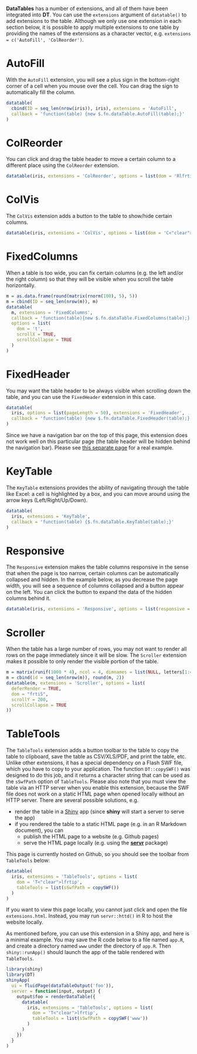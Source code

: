 **DataTables** has a number of extensions, and all of them have been integrated into **DT**. You can use the `extensions` argument of `datatable()` to add extensions to the table. Although we only use one extension in each section below, it is possible to apply multiple extensions to one table by providing the names of the extensions as a character vector, e.g. `extensions = c('AutoFill', 'ColReorder')`.

# AutoFill

With the `AutoFill` extension, you will see a plus sign in the bottom-right corner of a cell when you mouse over the cell. You can drag the sign to automatically fill the column.

```r
datatable(
  cbind(ID = seq_len(nrow(iris)), iris), extensions = 'AutoFill',
  callback = 'function(table) {new $.fn.dataTable.AutoFill(table);}'
)
```

# ColReorder

You can click and drag the table header to move a certain column to a different place using the `ColReorder` extension.

```r
datatable(iris, extensions = 'ColReorder', options = list(dom = 'Rlfrtip'))
```

# ColVis

The `ColVis` extension adds a button to the table to show/hide certain columns.

```r
datatable(iris, extensions = 'ColVis', options = list(dom = 'C<"clear">lfrtip'))
```

# FixedColumns

When a table is too wide, you can fix certain columns (e.g. the left and/or the right column) so that they will be visible when you scroll the table horizontally.

```r
m = as.data.frame(round(matrix(rnorm(100), 5), 5))
m = cbind(ID = seq_len(nrow(m)), m)
datatable(
  m, extensions = 'FixedColumns',
  callback = 'function(table){new $.fn.dataTable.FixedColumns(table);}',
  options = list(
    dom = 't',
    scrollX = TRUE,
    scrollCollapse = TRUE
  )
)
```

# FixedHeader

You may want the table header to be always visible when scrolling down the table, and you can use the `FixedHeader` extension in this case.

```r
datatable(
  iris, options = list(pageLength = 50), extensions = 'FixedHeader',
  callback = 'function(table) {new $.fn.dataTable.FixedHeader(table);}'
)
```

Since we have a navigation bar on the top of this page, this extension does not work well on this particular page (the table header will be hidden behind the navigation bar). Please see [this separate page](fixedheader.html) for a real example.

# KeyTable

The `KeyTable` extensions provides the ability of navigating through the table like Excel: a cell is highlighted by a box, and you can move around using the arrow keys (Left/Right/Up/Down).

```r
datatable(
  iris, extensions = 'KeyTable',
  callback = 'function(table) {$.fn.dataTable.KeyTable(table);}'
)
```

# Responsive

The `Responsive` extension makes the table columns responsive in the sense that when the page is too narrow, certain columns can be automatically collapsed and hidden. In the example below, as you decrease the page width, you will see a sequence of columns collapsed and a button appear on the left. You can click the button to expand the data of the hidden columns behind it.

```r
datatable(iris, extensions = 'Responsive', options = list(responsive = TRUE))
```

# Scroller

When the table has a large number of rows, you may not want to render all rows on the page immediately since it will be slow. The `Scroller` extension makes it possible to only render the visible portion of the table.

```r
m = matrix(runif(1000 * 4), ncol = 4, dimnames = list(NULL, letters[1:4]))
m = cbind(id = seq_len(nrow(m)), round(m, 2))
datatable(m, extensions = 'Scroller', options = list(
  deferRender = TRUE,
  dom = "frtiS",
  scrollY = 200,
  scrollCollapse = TRUE
))
```

# TableTools

The `TableTools` extension adds a button toolbar to the table to copy the table to clipboard, save the table as CSV/XLS/PDF, and print the table, etc. Unlike other extensions, it has a special dependency on a Flash SWF file, which you have to copy to your application. The function `DT::copySWF()` was designed to do this job, and it returns a character string that can be used as the `sSwfPath` option of `TableTools`. Please also note that you must view the table via an HTTP server when you enable this extension, because the SWF file does not work on a static HTML page when opened locally without an HTTP server. There are several possible solutions, e.g.

- render the table in a [Shiny](shiny.html) app (since **shiny** will start a server to serve the app)
- if you rendered the table to a static HTML page (e.g. in an R Markdown document), you can
    - publish the HTML page to a website (e.g. Github pages)
    - serve the HTML page locally (e.g. using the [**servr**](https://github.com/yihui/servr) package)

This page is currently hosted on Github, so you should see the toolbar from `TableTools` below:

```r
datatable(
  iris, extensions = 'TableTools', options = list(
    dom = 'T<"clear">lfrtip',
    tableTools = list(sSwfPath = copySWF())
  )
)
```

If you want to view this page locally, you cannot just click and open the file `extensions.html`. Instead, you may run `servr::httd()` in R to host the website locally.

As mentioned before, you can use this extension in a Shiny app, and here is a minimal example. You may save the R code below to a file named `app.R`, and create a directory named `www` under the directory of `app.R`. Then `shiny::runApp()` should launch the app of the table rendered with `TableTools`.

```r
library(shiny)
library(DT)
shinyApp(
  ui = fluidPage(dataTableOutput('foo')),
  server = function(input, output) {
    output$foo = renderDataTable({
      datatable(
        iris, extensions = 'TableTools', options = list(
          dom = 'T<"clear">lfrtip',
          tableTools = list(sSwfPath = copySWF('www'))
        )
      )
    })
  }
)
```

